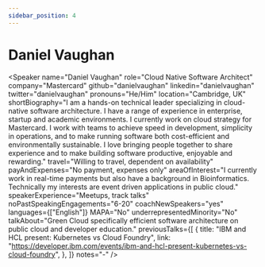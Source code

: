 ```yaml
---
sidebar_position: 4
---
```



# Daniel Vaughan

<Speaker
  name="Daniel Vaughan"
  role="Cloud Native Software Architect"
  company="Mastercard"
  github="danielvaughan"
  linkedin="danielvaughan"
  twitter="danielvaughan"
  pronouns="He/Him"
  location="Cambridge, UK"
  shortBiography="I am a hands-on technical leader specializing in cloud-native software architecture. I have a range of experience in enterprise, startup and academic environments. I currently work on cloud strategy for Mastercard. 
                  I work with teams to achieve speed in development, simplicity in operations, and to make running software both cost-efficient and environmentally sustainable.
                  I love  bringing people together to share experience and to make building software productive, enjoyable and rewarding."
  travel="Willing to travel, dependent on availability"
  payAndExpenses="No payment, expenses only"
  areaOfInterest="I currently work in real-time payments but also have a background in Bioinformatics. Technically my interests are event driven applications in public cloud."
  speakerExperience="Meetups, track talks"
  noPastSpeakingEngagements="6-20"
  coachNewSpeakers="yes"
  languages={["English"]}
  MAPA="No"
  underrepresentedMinority="No"
  talkAbout="Green Cloud specifically efficient software architecture on public cloud and developer education."
  previousTalks={[
    {
      title: "IBM and HCL present: Kubernetes vs Cloud Foundry",
      link: "https://developer.ibm.com/events/ibm-and-hcl-present-kubernetes-vs-cloud-foundry",
    },
  ]}
  notes="-"
/>
